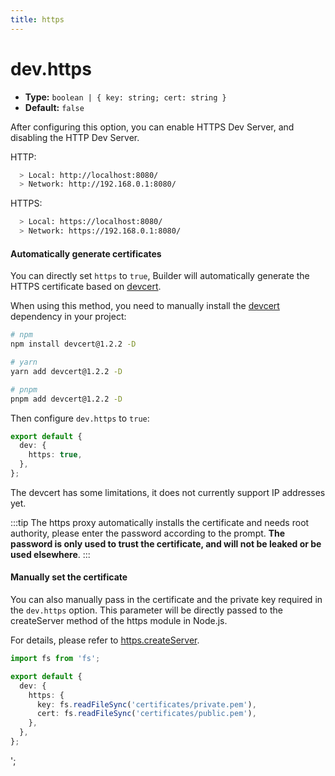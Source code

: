 ```yaml
---
title: https
---
```


# dev.https

- **Type:** `boolean | { key: string; cert: string }`
- **Default:** `false`

After configuring this option, you can enable HTTPS Dev Server, and disabling the HTTP Dev Server.

HTTP:

```bash
  > Local: http://localhost:8080/
  > Network: http://192.168.0.1:8080/
```

HTTPS:

```bash
  > Local: https://localhost:8080/
  > Network: https://192.168.0.1:8080/
```

#### Automatically generate certificates

You can directly set `https` to `true`, Builder will automatically generate the HTTPS certificate based on [devcert](https://github.com/davewasmer/devcert).

When using this method, you need to manually install the [devcert](https://github.com/davewasmer/devcert) dependency in your project:

```bash
# npm
npm install devcert@1.2.2 -D

# yarn
yarn add devcert@1.2.2 -D

# pnpm
pnpm add devcert@1.2.2 -D
```

Then configure `dev.https` to `true`:

```ts
export default {
  dev: {
    https: true,
  },
};
```

The devcert has some limitations, it does not currently support IP addresses yet.

:::tip
The https proxy automatically installs the certificate and needs root authority, please enter the password according to the prompt.
**The password is only used to trust the certificate, and will not be leaked or be used elsewhere**.
:::

#### Manually set the certificate

You can also manually pass in the certificate and the private key required in the `dev.https` option. This parameter will be directly passed to the createServer method of the https module in Node.js.

For details, please refer to [https.createServer](https://nodejs.org/api/https.html#https_https_createserver_options_requestlistener).

```ts
import fs from 'fs';

export default {
  dev: {
    https: {
      key: fs.readFileSync('certificates/private.pem'),
      cert: fs.readFileSync('certificates/public.pem'),
    },
  },
};
```
';
